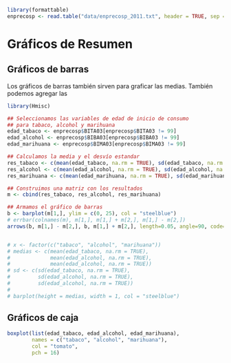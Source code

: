 ```r
library(formattable)
enprecosp <- read.table("data/enprecosp_2011.txt", header = TRUE, sep = "|")
```
# Gráficos de Resumen

## Gráficos de barras

Los gráficos de barras también sirven para graficar las medias. También podemos agregar las 
```r
library(Hmisc)
```


```r
## Seleccionamos las variables de edad de inicio de consumo
## para tabaco, alcohol y marihuana
edad_tabaco <- enprecosp$BITA03[enprecosp$BITA03 != 99]
edad_alcohol <- enprecosp$BIBA03[enprecosp$BIBA03 != 99]
edad_marihuana <- enprecosp$BIMA03[enprecosp$BIMA03 != 99]

## Calculamos la media y el desvío estandar
res_tabaco <- c(mean(edad_tabaco, na.rm = TRUE), sd(edad_tabaco, na.rm = TRUE))
res_alcohol <- c(mean(edad_alcohol, na.rm = TRUE), sd(edad_alcohol, na.rm = TRUE))
res_marihuana <- c(mean(edad_marihuana, na.rm = TRUE), sd(edad_marihuana, na.rm = TRUE))

## Construimos una matriz con los resultados
m <- cbind(res_tabaco, res_alcohol, res_marihuana)

## Armamos el gráfico de barras
b <- barplot(m[1,], ylim = c(0, 25), col = "steelblue")
# errbar(colnames(m), m[1,], m[1,] + m[2,], m[1,] - m[2,])
arrows(b, m[1,] - m[2,], b, m[1,] + m[2,], length=0.05, angle=90, code=3)


# x <- factor(c("tabaco", "alcohol", "marihuana"))
# medias <- c(mean(edad_tabaco, na.rm = TRUE),
#             mean(edad_alcohol, na.rm = TRUE),
#             mean(edad_alcohol, na.rm = TRUE))
# sd <- c(sd(edad_tabaco, na.rm = TRUE),
#         sd(edad_alcohol, na.rm = TRUE),
#         sd(edad_alcohol, na.rm = TRUE))
# 
# barplot(height = medias, width = 1, col = "steelblue")

```

## Gráficos de caja

```r
boxplot(list(edad_tabaco, edad_alcohol, edad_marihuana),
        names = c("tabaco", "alcohol", "marihuana"),
        col = "tomato",
        pch = 16)
```


